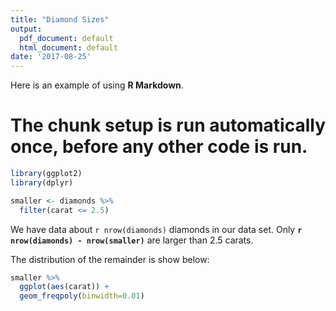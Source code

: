 ```yaml
---
title: "Diamond Sizes"
output:
  pdf_document: default
  html_document: default
date: '2017-08-25'
---
```


Here is an example of using **R Markdown**.

# The chunk setup is run automatically once, before any other code is run.
```r
library(ggplot2)
library(dplyr)
```



```r
smaller <- diamonds %>% 
  filter(carat <= 2.5)
```

We have data about `r nrow(diamonds)` 
diamonds in our data set.
Only **`r nrow(diamonds) - nrow(smaller)`** 
are larger than 2.5 carats.

The distribution of the remainder is show below:

```r
smaller %>% 
  ggplot(aes(carat)) +
  geom_freqpoly(binwidth=0.01)

```

